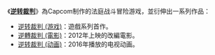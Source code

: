 《'''[[逆转裁判|逆转裁判]]'''》為Capcom制作的法庭战斗冒险游戏，並衍伸出一系列作品：
*[[逆转裁判_(游戏)|逆转裁判 (游戏)]]：遊戲系列首作。
*[[逆轉裁判_(電影)|逆轉裁判 (電影)]]：2012年上映的改編電影。
*[[逆转裁判_(动画)|逆转裁判 (动画)]]：2016年播放的电视动画。

{{消歧義|N|Cat=四字消歧義}}